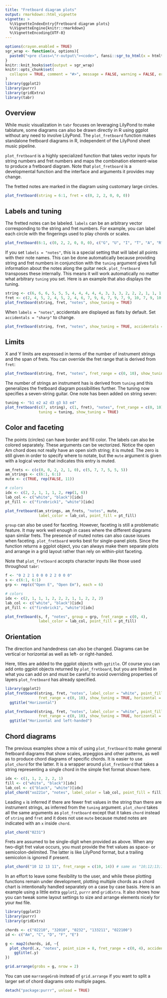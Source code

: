 ---
title: "Fretboard diagram plots"
output: rmarkdown::html_vignette
vignette: >
  %\VignetteIndexEntry{Fretboard diagram plots}
  %\VignetteEngine{knitr::rmarkdown}
  %\VignetteEncoding{UTF-8}
---

```{r setup, include = FALSE}
options(crayon.enabled = TRUE)
sgr_wrap <- function(x, options){
  paste0("<pre class=\"r-output\"><code>", fansi::sgr_to_html(x = htmltools::htmlEscape(x)), "</code></pre>")
}
knitr::knit_hooks$set(output = sgr_wrap)
knitr::opts_chunk$set(
  collapse = TRUE, comment = "#>", message = FALSE, warning = FALSE, error = FALSE, tidy = FALSE, out.width = "100%"
)
library(ggplot2)
library(purrr)
library(gridExtra)
library(tabr)
```


## Overview

While music visualization in `tabr` focuses on leveraging LilyPond to make tablature, some diagrams can also be drawn directly in R using ggplot without any need to involve LilyPond. The `plot_fretboard` function makes standalone fretboard diagrams in R, independent of the LilyPond sheet music pipeline.

`plot_fretboard` is a highly specialized function that takes vector inputs for string numbers and fret numbers and maps the combination element-wise to produce a fretboard diagram. Note that `plot_fretboard` is a developmental function and the interface and arguments it provides may change.

The fretted notes are marked in the diagram using customary large circles.

```{r fb1}
plot_fretboard(string = 6:1, fret = c(0, 2, 2, 0, 0, 0))
```

## Labels and tuning

The fretted notes can be labeled. `labels` can be an arbitrary vector corresponding to the string and fret numbers. For example, you can label each circle with the fingerings used to play chords or scales.

```{r fb2}
plot_fretboard(6:1, c(0, 2, 2, 0, 0, 0), c("G", "U", "I", "T", "A", "R"))
```

If you set `labels = "notes"`, this is a special setting that will label all points with their note names. This can be done automatically because providing string and fret numbers in conjunction with the `tuning` argument gives full information about the notes along the guitar neck. `plot_fretboard` transposes these internally. This means it will work automatically no matter what arbitrary `tuning` you set. Here is an example that also displays the tuning.

```{r fb3}
string <- c(6, 6, 6, 5, 5, 5, 4, 4, 4, 4, 4, 3, 3, 3, 2, 2, 2, 1, 1, 1)
fret <- c(2, 4, 5, 2, 4, 5, 2, 4, 6, 7, 9, 6, 7, 9, 7, 9, 10, 7, 9, 10)
plot_fretboard(string, fret, "notes", show_tuning = TRUE)
```

When `labels = "notes"`, accidentals are displayed as flats by default. Set `accidentals = "sharp"` to change. 

```{r fb4}
plot_fretboard(string, fret, "notes", show_tuning = TRUE, accidentals =  "sharp")
```

## Limits

X and Y limits are expressed in terms of the number of instrument strings and the span of frets. You can override the fret range that is derived from `fret`:

```{r fb5}
plot_fretboard(string, fret, "notes", fret_range = c(0, 10), show_tuning = TRUE)
```

The number of strings an instrument has is derived from `tuning` and this generalizes the fretboard diagram possibilities further. The tuning now specifies a seven-string guitar. One note has been added on string seven:

```{r fb6}
tuning <- "b1 e2 a2 d3 g3 b3 e4"
plot_fretboard(c(7, string), c(1, fret), "notes", fret_range = c(0, 10), 
               tuning = tuning, show_tuning = TRUE)
```

## Color and faceting

The points (circles) can have border and fill color. The labels can also be colored separately. These arguments can be vectorized. Notice the open Am chord does not really have an open sixth string; it is muted. The zero is still given in order to specify where to notate, but the `mute` argument is given with a logical vector that indicates this entry is muted.

```{r fb7}
am_frets <- c(c(0, 0, 2, 2, 1, 0), c(5, 7, 7, 5, 5, 5))
am_strings <- c(6:1, 6:1)
mute <- c(TRUE, rep(FALSE, 11))

# colors
idx <- c(2, 2, 1, 1, 1, 2, rep(1, 6))
lab_col <- c("white", "black")[idx]
pt_fill <- c("firebrick1", "white")[idx]

plot_fretboard(am_strings, am_frets, "notes", mute, 
               label_color = lab_col, point_fill = pt_fill)
```

`group` can also be used for faceting. However, faceting is still a problematic feature. It may work well enough in cases where the different diagrams span similar frets. The presence of muted notes can also cause issues when faceting. `plot_fretboard` works best for single-panel plots. Since the function returns a ggplot object, you can always make them separate plots and arrange in a grid layout rather than rely on within-plot faceting.

Note that `plot_fretboard` accepts character inputs like those used throughout `tabr`:

```{r fb7b}
f <- "0 2 2 1 0 0 0 2 2 0 0 0"
s <- c(6:1, 6:1)
grp <- rep(c("Open E", "Open Em"), each = 6)

# colors
idx <- c(2, 1, 1, 1, 2, 2, 2, 1, 1, 2, 2, 2)
lab_col <- c("white", "black")[idx]
pt_fill <- c("firebrick1", "white")[idx]

plot_fretboard(s, f, "notes", group = grp, fret_range = c(0, 4),
               label_color = lab_col, point_fill = pt_fill)
```

## Orientation

The direction and handedness can also be changed. Diagrams can be vertical or horizontal as well as left- or right-handed.

Here, titles are added to the ggplot objects with `ggtitle`. Of course you can add onto ggplot objects returned by `plot_fretboard`, but you are limited in what you can add on and must be careful to avoid overriding properties of layers `plot_fretboard` has already specified.

```{r fb8}
library(ggplot2)
plot_fretboard(string, fret, "notes", label_color = "white", point_fill = "dodgerblue",
               fret_range = c(0, 10), show_tuning = TRUE, horizontal = TRUE) +
  ggtitle("Horizontal")

plot_fretboard(string, fret, "notes", label_color = "white", point_fill = "dodgerblue",
               fret_range = c(0, 10), show_tuning = TRUE, horizontal = TRUE, left_handed = TRUE) +
  ggtitle("Horizontal and left-handed")
```

## Chord diagrams

The previous examples show a mix of using `plot_fretboard` to make general fretboard diagrams that show scales, arpeggios and other patterns, as well as to produce chord diagrams of specific chords. It is easier to use `plot_chord` for the latter. It is a wrapper around `plot_fretboard` that takes a string representing a single chord in the simple fret format shown here.

```{r plot_chord1}
idx <- c(1, 1, 2, 2, 2, 1)
fill <- c("white", "black")[idx]
lab_col <- c("black", "white")[idx]
plot_chord("xo221o", "notes", label_color = lab_col, point_fill = fill)
```

Leading `x` is inferred if there are fewer fret values in the string than there are instrument strings, as inferred from the `tuning` argument. `plot_chord` takes all the same arguments as `plot_fretboard` except that it takes `chord` instead of `string` and `fret` and it does not use `mute` because muted notes are indicated with an `x` inside `chord`.

```{r plot_chord2}
plot_chord("0231")
```

Frets are assumed to be single-digit when provided as above. When any two-digit fret value occurs, you must provide the fret values as space- or semicolon-delimited. The latter is like LilyPond format, but a trailing semicolon is ignored if present.

```{r plot_chord3}
plot_chord("10 12 13 11", fret_range = c(10, 14)) # same as "10;12;13;11"
```

In an effort to leave some flexibility to the user, and while these plotting functions remain under development, plotting multiple chords as a chord chart is intentionally handled separately on a case by case basis. Here is an example using a little extra `ggplot2`, `purrr` and `gridExtra`. It also shows how you can tweak some layout settings to size and arrange elements nicely for your `Rmd` file.

```{r plot_chord4, fig.height=6.5}
library(ggplot2)
library(purrr)
library(gridExtra)

chords <- c("02210", "32010", "0232", "133211", "022100")
id <- c("Am", "C", "D", "F", "E")

g <- map2(chords, id, ~{
  plot_chord(.x, "notes", point_size = 8, fret_range = c(0, 4), accidentals = "sharp", asp = 1.25) + 
    ggtitle(.y)
})

grid.arrange(grobs = g, nrow = 2)
```

You can use `marrangeGrob` instead of `grid.arrange` if you want to split a larger set of chord diagrams onto multiple pages.

```{r cleanup, include=FALSE}
detach("package:purrr", unload = TRUE)
```
